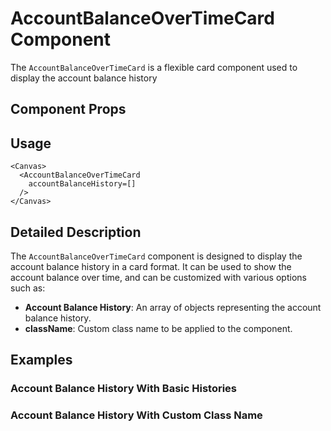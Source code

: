 

<Meta of={AccountBalanceOverTimeCard} />

# AccountBalanceOverTimeCard Component

The `AccountBalanceOverTimeCard` is a flexible card component used to display the account balance history

## Component Props

<Canvas of={AccountBalanceOverTimeCard.Default} />

<Controls />

## Usage

```tsx
<Canvas>
  <AccountBalanceOverTimeCard
    accountBalanceHistory=[]
  />
</Canvas>
```

## Detailed Description

The `AccountBalanceOverTimeCard` component is designed to display the account balance history in a card format. It can be used to show the account balance over time, and can be customized with various options such as:

- **Account Balance History**: An array of objects representing the account balance history.
- **className**: Custom class name to be applied to the component.

## Examples

### Account Balance History With Basic Histories

<Canvas
  of={AccountBalanceOverTimeCard.AccountBalanceHistoryCardWithBasicHistories}
/>

### Account Balance History With Custom Class Name

<Canvas
  of={AccountBalanceOverTimeCard.AccountBalanceHistoryCardWithCustomClassName}
/>
